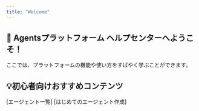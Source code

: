 ```yaml
---
title: "Welcome"
---
```


## **👋 Agentsプラットフォーム ヘルプセンターへようこそ！**

ここでは、プラットフォームの機能や使い方をすばやく学ぶことができます。

## **💡初心者向けおすすめコンテンツ**

[エージェント一覧]
[はじめてのエージェント作成]
